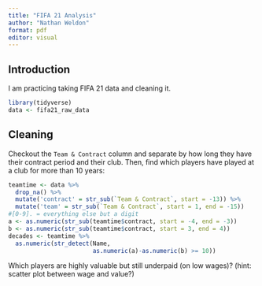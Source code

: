 ```yaml
---
title: "FIFA 21 Analysis"
author: "Nathan Weldon"
format: pdf
editor: visual
---
```


## Introduction

I am practicing taking FIFA 21 data and cleaning it.

```r
library(tidyverse)
data <- fifa21_raw_data
```

## Cleaning

Checkout the `Team & Contract` column and separate by how long they have their contract period and their club. Then, find which players have played at a club for more than 10 years:

```r
teamtime <- data %>% 
  drop_na() %>% 
  mutate('contract' = str_sub(`Team & Contract`, start = -13)) %>% 
  mutate('team' = str_sub(`Team & Contract`, start = 1, end = -15))
#[0-9]. = everything else but a digit
a <- as.numeric(str_sub(teamtime$contract, start = -4, end = -3))
b <- as.numeric(str_sub(teamtime$contract, start = 3, end = 4))
decades <- teamtime %>% 
  as.numeric(str_detect(Name, 
                        as.numeric(a)-as.numeric(b) >= 10))
```

Which players are highly valuable but still underpaid (on low wages)? (hint: scatter plot between wage and value?)

```r


```
